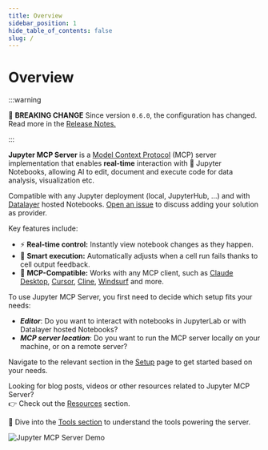 ```yaml
---
title: Overview
sidebar_position: 1
hide_table_of_contents: false
slug: /
---
```


# Overview

:::warning

🚨 **BREAKING CHANGE**
Since version `0.6.0`, the configuration has changed.
Read more in the [Release Notes.](/releases)

:::

**Jupyter MCP Server** is a [Model Context Protocol](https://modelcontextprotocol.io) (MCP) server implementation that enables **real-time** interaction with 📓 Jupyter Notebooks, allowing AI to edit, document and execute code for data analysis, visualization etc.

Compatible with any Jupyter deployment (local, JupyterHub, ...) and with [Datalayer](https://datalayer.ai) hosted Notebooks. [Open an issue](https://github.com/datalayer/jupyter-mcp-server/issues) to discuss adding your solution as provider.

Key features include:

- ⚡ **Real-time control:** Instantly view notebook changes as they happen.
- 🔁 **Smart execution:** Automatically adjusts when a cell run fails thanks to cell output feedback.
- 🤝 **MCP-Compatible:** Works with any MCP client, such as [Claude Desktop](/clients/claude_desktop), [Cursor](/clients/cursor), [Cline](/clients/cline), [Windsurf](/clients/windsurf) and more.

To use Jupyter MCP Server, you first need to decide which setup fits your needs:
- ***Editor***: Do you want to interact with notebooks in JupyterLab or with Datalayer hosted Notebooks?
- ***MCP server location***: Do you want to run the MCP server locally on your machine, or on a remote server?

Navigate to the relevant section in the [Setup](/setup) page to get started based on your needs.


Looking for blog posts, videos or other resources related to Jupyter MCP Server?  <br />
👉 Check out the [Resources](./resources) section.

🧰 Dive into the [Tools section](./tools) to understand the tools powering the server.

![Jupyter MCP Server Demo](https://assets.datalayer.tech/jupyter-mcp/jupyter-mcp-server-claude-demo.gif)
